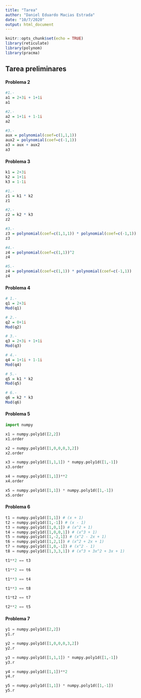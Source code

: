 ```yaml
---
title: "Tarea"
author: "Daniel Eduardo Macias Estrada"
date: "10/7/2020"
output: html_document
---
```


```r
knitr::opts_chunk$set(echo = TRUE)
library(reticulate)
library(polynom)
library(pracma)
```

## Tarea preliminares

#### Problema 2

```r
#1.-
a1 = 2+3i + 1+1i
a1

#2.-
a2 = 1+1i + 1-1i
a2

#3.-
aux = polynomial(coef=c(1,1,1))
aux2 = polynomial(coef=c(-1,1))
a3 = aux + aux2
a3
```


#### Problema 3

```r
k1 = 2+3i
k2 = 1+1i
k3 = 1-1i

#1.-
z1 = k1 * k2
z1

#2.-
z2 = k2 * k3
z2

#3.-
z3 = polynomial(coef=c(1,1,1)) * polynomial(coef=c(-1,1))
z3

#4.-
z4 = polynomial(coef=c(1,1))^2
z4

#5.-
z4 = polynomial(coef=c(1,1)) * polynomial(coef=c(-1,1))
z4
```

#### Problema 4

```r
# 1.-
q1 = 2+3i
Mod(q1)

# 2.-
q2 = 0+1i
Mod(q2)

# 3.-
q3 = 2+3i + 1+1i
Mod(q3)

# 4.-
q4 = 1+1i + 1-1i
Mod(q4)

# 5.-
q5 = k1 * k2
Mod(q5)

# 6.-
q6 = k2 * k3
Mod(q6)
```

#### Problema 5

```python
import numpy

x1 = numpy.poly1d([2,2])
x1.order

x2 = numpy.poly1d([1,0,0,0,3,2])
x2.order

x3 = numpy.poly1d([1,1,1]) * numpy.poly1d([1,-1])
x3.order

x4 = numpy.poly1d([1,1])**2
x4.order

x5 = numpy.poly1d([1,1]) * numpy.poly1d([1,-1])
x5.order
```

#### Problema 6

```python
t1 = numpy.poly1d([1,1]) # (x + 1)
t2 = numpy.poly1d([1,-1]) # (x - 1)
t3 = numpy.poly1d([1,0,1]) # (x^2 + 1)
t4 = numpy.poly1d([1,0,0,1]) # (x^3 + 1)
t5 = numpy.poly1d([1,-2,1]) # (x^2 - 2x + 1)
t6 = numpy.poly1d([1,2,1]) # (x^2 + 2x + 1)
t7 = numpy.poly1d([1,0,-1]) # (x^2 - 1)
t8 = numpy.poly1d([1,3,3,1]) # (x^3 + 3x^2 + 3x + 1)

t1**2 == t3

t1**2 == t6

t1**3 == t4

t1**3 == t8

t1*t2 == t7

t2**2 == t5

```

#### Problema 7

```python
y1 = numpy.poly1d([2,2])
y1.r

y2 = numpy.poly1d([1,0,0,0,3,2])
y2.r

y3 = numpy.poly1d([1,1,1]) * numpy.poly1d([1,-1])
y3.r

y4 = numpy.poly1d([1,1])**2
y4.r

y5 = numpy.poly1d([1,1]) * numpy.poly1d([1,-1])
y5.r
```


